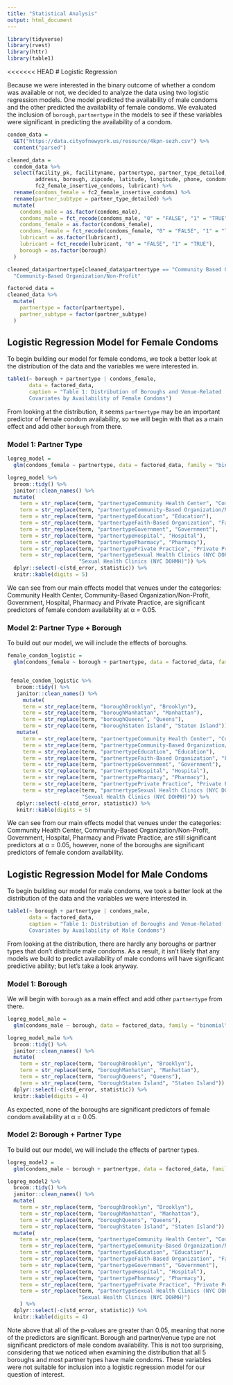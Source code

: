 ```yaml
---
title: "Statistical Analysis"
output: html_document
---
```


```r
library(tidyverse)
library(rvest)
library(httr)
library(table1)
```

<<<<<<< HEAD
# Logistic Regression 

Because we were interested in the binary outcome of whether a condom was available or not, we decided to analyze the data using two logistic regression models. One model predicted the availability of male condoms and the other predicted the availability of female condoms. We evaluated the inclusion of `borough`, `partnertype` in the models to see if these variables were significant in predicting the availability of a condom.

```r
condom_data = 
  GET("https://data.cityofnewyork.us/resource/4kpn-sezh.csv") %>% 
  content("parsed")

cleaned_data = 
  condom_data %>% 
  select(facility_pk, facilityname, partnertype, partner_type_detailed, 
         address, borough, zipcode, latitude, longitude, phone, condoms_male,
         fc2_female_insertive_condoms, lubricant) %>% 
  rename(condoms_female = fc2_female_insertive_condoms) %>% 
  rename(partner_subtype = partner_type_detailed) %>% 
  mutate(
    condoms_male = as.factor(condoms_male), 
    condoms_male = fct_recode(condoms_male, "0" = "FALSE", "1" = "TRUE"),
    condoms_female = as.factor(condoms_female),
    condoms_female = fct_recode(condoms_female, "0" = "FALSE", "1" = "TRUE"),
    lubricant = as.factor(lubricant),
    lubricant = fct_recode(lubricant, "0" = "FALSE", "1" = "TRUE"),
    borough = as.factor(borough)
  )

cleaned_data$partnertype[cleaned_data$partnertype == "Community Based Organization/Non-Profit"] =
  "Community-Based Organization/Non-Profit"

factored_data = 
cleaned_data %>% 
  mutate(
    partnertype = factor(partnertype),
    partner_subtype = factor(partner_subtype)
  )
```

## Logistic Regression Model for Female Condoms

To begin building our model for female condoms, we took a better look at the distribution of the data and the variables we were interested in.

```r
table1(~ borough + partnertype | condoms_female, 
       data = factored_data,
       caption = "Table 1: Distribution of Boroughs and Venue-Related 
       Covariates by Availability of Female Condoms")
```


From looking at the distribution, it seems `partnertype` may be an important predictor of female condom availability, so we will begin with that as a main effect and add other `borough` from there.

### Model 1: Partner Type 
```r
logreg_model = 
  glm(condoms_female ~ partnertype, data = factored_data, family = "binomial")

logreg_model %>% 
  broom::tidy() %>% 
  janitor::clean_names() %>%
  mutate(
    term = str_replace(term, "partnertypeCommunity Health Center", "Community Health Center"),
    term = str_replace(term, "partnertypeCommunity-Based Organization/Non-Profit", "Community-Based Organization/Non-Profit"),
    term = str_replace(term, "partnertypeEducation", "Education"),
    term = str_replace(term, "partnertypeFaith-Based Organization", "Faith-Based Organization"),
    term = str_replace(term, "partnertypeGovernment", "Government"),
    term = str_replace(term, "partnertypeHospital", "Hospital"),
    term = str_replace(term, "partnertypePharmacy", "Pharmacy"),
    term = str_replace(term, "partnertypePrivate Practice", "Private Practice"),
    term = str_replace(term, "partnertypeSexual Health Clinics (NYC DOHMH)",
                       "Sexual Health Clinics (NYC DOHMH)")) %>% 
  dplyr::select(-c(std_error, statistic)) %>% 
  knitr::kable(digits = 5)
```

We can see from our main effects model that venues under the categories: Community Health Center, Community-Based Organization/Non-Profit, Government, Hospital, Pharmacy and Private Practice, are significant predictors of female condom availability at α = 0.05.

### Model 2: Partner Type + Borough

To build out our model, we will include the effects of boroughs.

```r
female_condom_logistic =
  glm(condoms_female ~ borough + partnertype, data = factored_data, family = binomial())


 female_condom_logistic %>% 
   broom::tidy() %>% 
   janitor::clean_names() %>%
     mutate(
     term = str_replace(term, "boroughBrooklyn", "Brooklyn"),
     term = str_replace(term, "boroughManhattan", "Manhattan"),
     term = str_replace(term, "boroughQueens", "Queens"),
     term = str_replace(term, "boroughStaten Island", "Staten Island")) %>% 
   mutate(
     term = str_replace(term, "partnertypeCommunity Health Center", "Community Health Center"),
     term = str_replace(term, "partnertypeCommunity-Based Organization/Non-Profit", "Community-Based Organization/Non-Profit"),
     term = str_replace(term, "partnertypeEducation", "Education"),
     term = str_replace(term, "partnertypeFaith-Based Organization", "Faith-Based Organization"),
     term = str_replace(term, "partnertypeGovernment", "Government"),
     term = str_replace(term, "partnertypeHospital", "Hospital"),
     term = str_replace(term, "partnertypePharmacy", "Pharmacy"),
     term = str_replace(term, "partnertypePrivate Practice", "Private Practice"),
     term = str_replace(term, "partnertypeSexual Health Clinics (NYC DOHMH)	",
                        "Sexual Health Clinics (NYC DOHMH)")) %>% 
   dplyr::select(-c(std_error, statistic)) %>% 
   knitr::kable(digits = 5)
```

We can see from our main effects model that venues under the categories: Community Health Center, Community-Based Organization/Non-Profit, Government, Hospital, Pharmacy and Private Practice, are still significant predictors at α = 0.05, however, none of the boroughs are significant predictors of female condom availability.


## Logistic Regression Model for Male Condoms  

To begin building our model for male condoms, we took a better look at the distribution of the data and the variables we were interested in.

```r
table1(~ borough + partnertype | condoms_male, 
       data = factored_data,
       caption = "Table 1: Distribution of Boroughs and Venue-Related 
       Covariates by Availability of Male Condoms")
```


From looking at the distribution, there are hardly any boroughs or partner types that don't distribute male condoms. As a result, it isn't likely that any models we build to predict availability of male condoms will have significant predictive ability; but let's take a look anyway. 

### Model 1: Borough 

We will begin with `borough` as a main effect and add other `partnertype` from there.

```r
logreg_model_male = 
  glm(condoms_male ~ borough, data = factored_data, family = "binomial")

logreg_model_male %>% 
  broom::tidy() %>% 
  janitor::clean_names() %>% 
  mutate(
    term = str_replace(term, "boroughBrooklyn", "Brooklyn"),
    term = str_replace(term, "boroughManhattan", "Manhattan"),
    term = str_replace(term, "boroughQueens", "Queens"),
    term = str_replace(term, "boroughStaten Island", "Staten Island")) %>% 
  dplyr::select(-c(std_error, statistic)) %>% 
  knitr::kable(digits = 4)
```

As expected, none of the boroughs are significant predictors of female condom availability at α = 0.05.

### Model 2: Borough + Partner Type

To build out our model, we will include the effects of partner types.

```r
logreg_model2 =
  glm(condoms_male ~ borough + partnertype, data = factored_data, family = "binomial")

logreg_model2 %>% 
  broom::tidy() %>% 
  janitor::clean_names() %>%
  mutate(
    term = str_replace(term, "boroughBrooklyn", "Brooklyn"),
    term = str_replace(term, "boroughManhattan", "Manhattan"),
    term = str_replace(term, "boroughQueens", "Queens"),
    term = str_replace(term, "boroughStaten Island", "Staten Island")) %>% 
  mutate(
    term = str_replace(term, "partnertypeCommunity Health Center", "Community Health Center"),
    term = str_replace(term, "partnertypeCommunity-Based Organization/Non-Profit", "Community-Based Organization/Non-Profit"),
    term = str_replace(term, "partnertypeEducation", "Education"),
    term = str_replace(term, "partnertypeFaith-Based Organization", "Faith-Based Organization"),
    term = str_replace(term, "partnertypeGovernment", "Government"),
    term = str_replace(term, "partnertypeHospital", "Hospital"),
    term = str_replace(term, "partnertypePharmacy", "Pharmacy"),
    term = str_replace(term, "partnertypePrivate Practice", "Private Practice"),
    term = str_replace(term, "partnertypeSexual Health Clinics (NYC DOHMH)",
                       "Sexual Health Clinics (NYC DOHMH)")
    ) %>% 
  dplyr::select(-c(std_error, statistic)) %>% 
  knitr::kable(digits = 4)
```

Note above that all of the p-values are greater than 0.05, meaning that none of the predictors are significant. Borough and partner/venue type are not significant predictors of male condom availability. This is not too surprising, considering that we noticed when examining the distribution that all 5 boroughs and most partner types have male condoms. These variables were not suitable for inclusion into a logistic regression model for our question of interest. 

